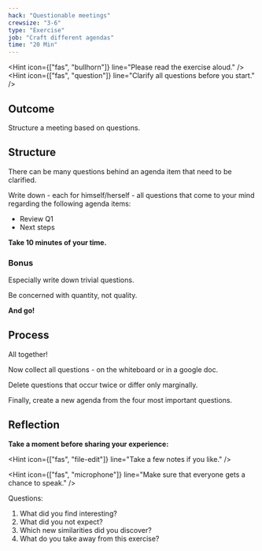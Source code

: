 ```yaml
---
hack: "Questionable meetings"
crewsize: "3-6"
type: "Exercise"
job: "Craft different agendas"
time: "20 Min"
---
```


<Hint icon={["fas", "bullhorn"]} line="Please read the exercise aloud." />
<Hint
  icon={["fas", "question"]}
  line="Clarify all questions before you start."
/>

## Outcome

Structure a meeting based on questions.

## Structure

There can be many questions behind an agenda item that need to be clarified.

Write down - each for himself/herself - all questions that come to your mind regarding the following agenda items:

- Review Q1
- Next steps

**Take 10 minutes of your time.**

### Bonus

Especially write down trivial questions.

Be concerned with quantity, not quality.

**And go!**

## Process

All together!

Now collect all questions - on the whiteboard or in a google doc.

Delete questions that occur twice or differ only marginally.

Finally, create a new agenda from the four most important questions.

## Reflection

**Take a moment before sharing your experience:**

<Hint icon={["fas", "file-edit"]} line="Take a few notes if you like." />

<Hint
  icon={["fas", "microphone"]}
  line="Make sure that everyone gets a chance to speak."
/>

Questions:

1. What did you find interesting?
2. What did you not expect?
3. Which new similarities did you discover?
4. What do you take away from this exercise?
